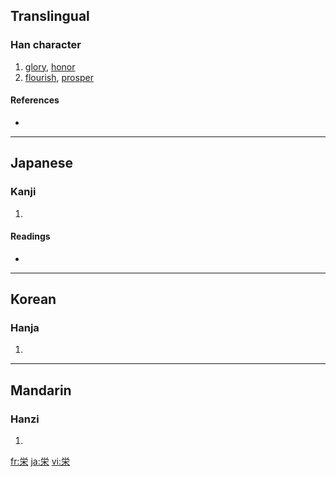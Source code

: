 {{see|榮}}
==Translingual==

===Han character===
{{Han char|rn=75|rad=木|as=05|sn=9|four=|canj=火月木 (FBD)}}

# [[glory]], [[honor]]
# [[flourish]], [[prosper]]

====References====
* {{Han ref|kx=0521.121|dkj=14687|hdz=21188.091|uh=6804|ud=26628}}

----

==Japanese==

===Kanji===
{{ja-kanji|grade=4|rs=木05}}

# {{defn|Japanese}}

====Readings====
* {{ja-readings|on=[[えい]] (ei), [[よう]] (yō)|kun=[[さかえる]] (sakaeru), [[はえる]] (haeru), [[さかえ]] (sakae)}}

----

==Korean==

===Hanja===
{{ko-hanja|hangeul=영|eumhun=|rv=yeong|mr=yŏng|y=yeng}}

# {{defn|Korean}}

----

==Mandarin==

===Hanzi===
{{cmn-hanzi|pin=[[róng]] ([[rong2]])|wg=jung<sup>2</sup>}}

# {{defn|Mandarin}}

[[fr:栄]]
[[ja:栄]]
[[vi:栄]]